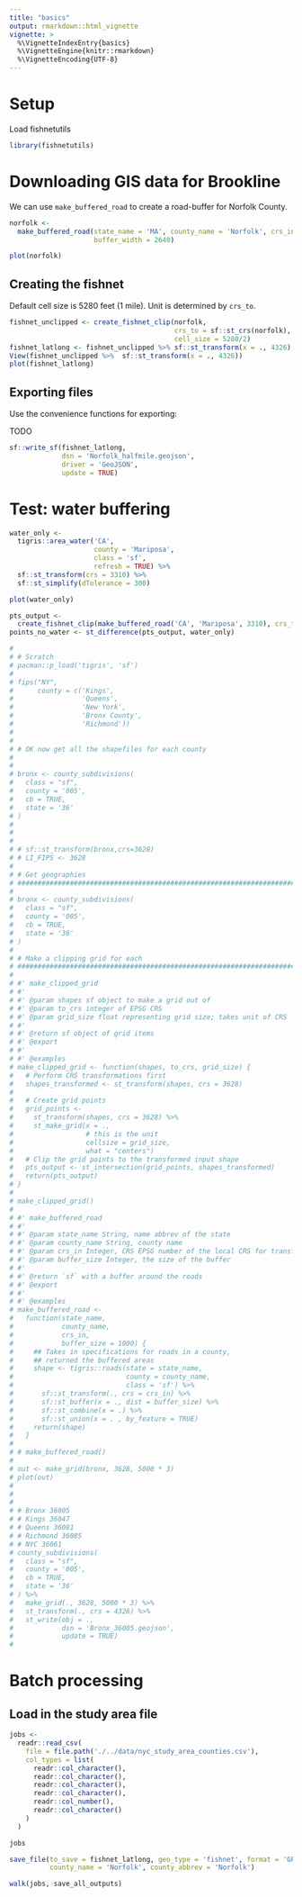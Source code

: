 ```yaml
---
title: "basics"
output: rmarkdown::html_vignette
vignette: >
  %\VignetteIndexEntry{basics}
  %\VignetteEngine{knitr::rmarkdown}
  %\VignetteEncoding{UTF-8}
---
```


# Setup

Load fishnetutils

```r
library(fishnetutils)


```



# Downloading GIS data for Brookline

We can use `make_buffered_road` to create a road-buffer for Norfolk County.

```r

norfolk <- 
  make_buffered_road(state_name = 'MA', county_name = 'Norfolk', crs_in = 102286, 
                     buffer_width = 2640)

plot(norfolk)

```

## Creating the fishnet

Default cell size is 5280 feet (1 mile). Unit is determined by `crs_to`.

```r

fishnet_unclipped <- create_fishnet_clip(norfolk, 
                                         crs_to = sf::st_crs(norfolk),
                                         cell_size = 5280/2)
fishnet_latlong <- fishnet_unclipped %>% sf::st_transform(x = ., 4326)
View(fishnet_unclipped %>%  sf::st_transform(x = ., 4326))
plot(fishnet_latlong)
```

## Exporting files

Use the convenience functions for exporting:

TODO
 
```r

sf::write_sf(fishnet_latlong,
             dsn = 'Norfolk_halfmile.geojson',
             driver = 'GeoJSON',
             update = TRUE)

```

# Test: water buffering

```r

water_only <-
  tigris::area_water('CA',
                     county = 'Mariposa',
                     class = 'sf',
                     refresh = TRUE) %>%
  sf::st_transform(crs = 3310) %>%
  sf::st_simplify(dTolerance = 300)

plot(water_only)

pts_output <-
  create_fishnet_clip(make_buffered_road('CA', 'Mariposa', 3310), crs_to = 3310)
points_no_water <- st_difference(pts_output, water_only)


```

```r
# 
# # Scratch
# pacman::p_load('tigris', 'sf')
# 
# fips("NY",
#      county = c('Kings',
#                 'Queens',
#                 'New York',
#                 'Bronx County',
#                 'Richmond'))
# 
# 
# # OK now get all the shapefiles for each county
# 
# 
# bronx <- county_subdivisions(
#   class = "sf",
#   county = '005',
#   cb = TRUE,
#   state = '36'
# )
# 
# 
# 
# # sf::st_transform(bronx,crs=3628)
# # LI_FIPS <- 3628
# 
# # Get geographies
# ############################################################################
# 
# bronx <- county_subdivisions(
#   class = "sf",
#   county = '005',
#   cb = TRUE,
#   state = '36'
# )
# 
# # Make a clipping grid for each
# ############################################################################
# 
# #' make_clipped_grid
# #'
# #' @param shapes sf object to make a grid out of
# #' @param to_crs integer of EPSG CRS
# #' @param grid_size float representing grid size; takes unit of CRS
# #'
# #' @return sf object of grid items
# #' @export
# #'
# #' @examples
# make_clipped_grid <- function(shapes, to_crs, grid_size) {
#   # Perform CRS transformations first
#   shapes_transformed <- st_transform(shapes, crs = 3628)
# 
#   # Create grid points
#   grid_points <-
#     st_transform(shapes, crs = 3628) %>%
#     st_make_grid(x = .,
#                  # this is the unit
#                  cellsize = grid_size,
#                  what = "centers")
#   # Clip the grid points to the transformed input shape
#   pts_output <- st_intersection(grid_points, shapes_transformed)
#   return(pts_output)
# }
# 
# make_clipped_grid()
# 
# #' make_buffered_road
# #'
# #' @param state_name String, name abbrev of the state
# #' @param county_name String, county name
# #' @param crs_in Integer, CRS EPSG number of the local CRS for transforms
# #' @param buffer_size Integer, the size of the buffer
# #'
# #' @return `sf` with a buffer around the roads
# #' @export
# #'
# #' @examples
# make_buffered_road <-
#   function(state_name,
#            county_name,
#            crs_in,
#            buffer_size = 1000) {
#     ## Takes in specifications for roads in a county,
#     ## returned the buffered areas
#     shape <- tigris::roads(state = state_name,
#                            county = county_name,
#                            class = 'sf') %>%
#       sf::st_transform(., crs = crs_in) %>%
#       sf::st_buffer(x = ., dist = buffer_size) %>%
#       sf::st_combine(x = .) %>%
#       sf::st_union(x = . , by_feature = TRUE)
#     return(shape)
#   }
# 
# # make_buffered_road()
# 
# out <- make_grid(bronx, 3628, 5000 * 3)
# plot(out)
# 
# 
# 
# # Bronx 36005
# # Kings 36047
# # Queens 36081
# # Richmond 36085
# # NYC 36061
# county_subdivisions(
#   class = "sf",
#   county = '005',
#   cb = TRUE,
#   state = '36'
# ) %>%
#   make_grid(., 3628, 5000 * 3) %>%
#   st_transform(., crs = 4326) %>%
#   st_write(obj = .,
#            dsn = 'Bronx_36005.geojson',
#            update = TRUE)
# 

```


# Batch processing

## Load in the study area file 
```r
jobs <-
  readr::read_csv(
    file = file.path('./../data/nyc_study_area_counties.csv'),
    col_types = list(
      readr::col_character(),
      readr::col_character(),
      readr::col_character(),
      readr::col_character(),
      readr::col_number(),
      readr::col_character()
    )
  )

jobs
```



```r

save_file(to_save = fishnet_latlong, geo_type = 'fishnet', format = 'GPKG',
          county_name = 'Norfolk', county_abbrev = 'Norfolk')

```


```r

walk(jobs, save_all_outputs)

```
